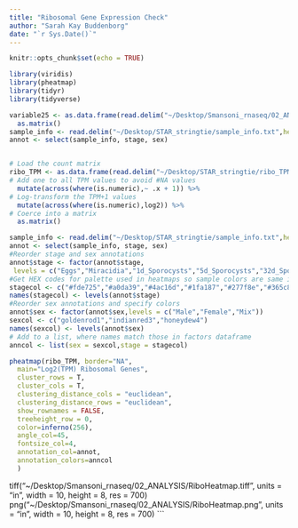 ```yaml
---
title: "Ribosomal Gene Expression Check"
author: "Sarah Kay Buddenborg"
date: "`r Sys.Date()`"
---
```


```r
knitr::opts_chunk$set(echo = TRUE)
```

```r
library(viridis)
library(pheatmap)
library(tidyr)
library(tidyverse)

variable25 <- as.data.frame(read.delim("~/Desktop/Smansoni_rnaseq/02_ANALYSIS/variable25.txt", header = TRUE, row.names = 1)) %>%
  as.matrix()
sample_info <- read.delim("~/Desktop/STAR_stringtie/sample_info.txt",header = TRUE,row.names = 1)
annot <- select(sample_info, stage, sex)


# Load the count matrix
ribo_TPM <- as.data.frame(read.delim("~/Desktop/STAR_stringtie/ribo_TPM.txt", header = TRUE, row.names = 1)) %>%
# Add one to all TPM values to avoid #NA values
  mutate(across(where(is.numeric),~ .x + 1)) %>%
# Log-transform the TPM+1 values
  mutate(across(where(is.numeric),log2)) %>%
# Coerce into a matrix
  as.matrix()

sample_info <- read.delim("~/Desktop/STAR_stringtie/sample_info.txt",header = TRUE,row.names = 1)
annot <- select(sample_info, stage, sex)
#Reorder stage and sex annotations
annot$stage <- factor(annot$stage,
 levels = c("Eggs","Miracidia","1d_Sporocysts","5d_Sporocysts","32d_Sporocysts","Cercariae","2d_Somules","Juveniles"))
#Get HEX codes for palette used in heatmaps so sample colors are same in all plots
stagecol <- c("#fde725","#a0da39","#4ac16d","#1fa187","#277f8e","#365c8d","#46327e","#440154")
names(stagecol) <- levels(annot$stage)
#Reorder sex annotations and specify colors
annot$sex <- factor(annot$sex,levels = c("Male","Female","Mix"))
sexcol <- c("goldenrod1","indianred3","honeydew4")
names(sexcol) <- levels(annot$sex)
# Add to a list, where names match those in factors dataframe
anncol <- list(sex = sexcol,stage = stagecol)

pheatmap(ribo_TPM, border="NA",
  main="Log2(TPM) Ribosomal Genes",
  cluster_rows = T,
  cluster_cols = T,
  clustering_distance_cols = "euclidean",
  clustering_distance_rows = "euclidean",
  show_rownames = FALSE,
  treeheight_row = 0,
  color=inferno(256),
  angle_col=45,
  fontsize_col=4,
  annotation_col=annot,
  annotation_colors=anncol
  )

```

tiff("~/Desktop/Smansoni_rnaseq/02_ANALYSIS/RiboHeatmap.tiff", units = "in", width = 10, height = 8, res = 700)
png("~/Desktop/Smansoni_rnaseq/02_ANALYSIS/RiboHeatmap.png", units = "in", width = 10, height = 8, res = 700)
```
